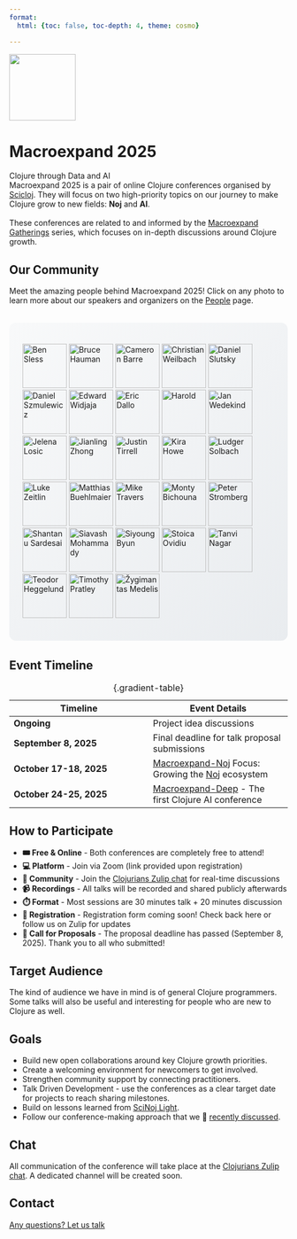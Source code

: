 ```yaml
---
format:
  html: {toc: false, toc-depth: 4, theme: cosmo}

---
```

<style></style><style>.printedClojure .sourceCode {
  background-color: transparent;
  border-style: none;
}
</style><style>.clay-limit-image-width .clay-image {max-width: 100%}
.clay-side-by-side .sourceCode {margin: 0}
.clay-side-by-side {margin: 1em 0}
</style>
<script src="index_files/md-default0.js" type="text/javascript"></script><script src="index_files/md-default1.js" type="text/javascript"></script>
![](images/sci-cloj-logo-transparent.svg){fig-alt="Scicloj logo" fig-align="center" width="120px"}


```{=html}
<div><style>
.people-gallery {
  display: flex;
  flex-wrap: wrap;
  gap: 8px;
  justify-content: center;
  margin: 2rem 0;
  padding: 1.5rem;
  background: linear-gradient(135deg, #f8f9fa 0%, #e9ecef 100%);
  border-radius: 12px;
}

.small-photo {
  width: 50px !important;
  height: 50px !important;
  border-radius: 50%;
  object-fit: cover;
  transition: transform 0.2s ease;
  border: 2px solid #fff;
  box-shadow: 0 2px 6px rgba(0,0,0,0.1);
}

.small-photo:hover {
  transform: scale(1.15);
}
</style><div class="main-page"><div class="conf-intro"><div class="conf-intro__title-wrapper"><h1 class="conf-intro__title">Macroexpand 2025</h1><div class="conf-intro__subtitle">Clojure through Data and AI</div></div></div><div class="conf-intro__description">Macroexpand 2025 is a pair of online Clojure conferences organised by <a href="https://scicloj.github.io/">Scicloj</a>. They will focus on two high-priority topics on our journey to make Clojure grow to new fields: <strong>Noj</strong> and <strong>AI</strong>.<br /><br />These conferences are related to and informed by the <a href="https://scicloj.github.io/docs/community/groups/macroexpand/">Macroexpand Gatherings</a> series, which focuses on in-depth discussions around Clojure growth.</div></div></div>
```



## Our Community

Meet the amazing people behind Macroexpand 2025! Click on any photo to learn more about our speakers and organizers on the [People](./people.html) page.

::: {.people-gallery}
[![Ben Sless](images/ben-sless.jpg){width="80px" height="80px" .person-photo}](./people.html#ben-sless)
[![Bruce Hauman](images/bruce-hauman.jpg){width="80px" height="80px" .person-photo}](./people.html#bruce-hauman)
[![Cameron Barre](images/cameron-barre.jpeg){width="80px" height="80px" .person-photo}](./people.html#cameron-barre)
[![Christian Weilbach](images/christian-weilbach.jpg){width="80px" height="80px" .person-photo}](./people.html#christian-weilbach)
[![Daniel Slutsky](images/daniel-slutsky.jpeg){width="80px" height="80px" .person-photo}](./people.html#daniel-slutsky)
[![Daniel Szmulewicz](images/daniel-szmulewicz.jpg){width="80px" height="80px" .person-photo}](./people.html#daniel-szmulewicz)
[![Edward Widjaja](images/edward-widjaja.jpg){width="80px" height="80px" .person-photo}](./people.html#edward-widjaja)
[![Eric Dallo](images/eric-dallo.jpeg){width="80px" height="80px" .person-photo}](./people.html#eric-dallo)
[![Harold](images/harold.jpeg){width="80px" height="80px" .person-photo}](./people.html#harold)
[![Jan Wedekind](images/jan-wedekind.png){width="80px" height="80px" .person-photo}](./people.html#jan-wedekind)
[![Jelena Losic](images/jelena-losic.jpeg){width="80px" height="80px" .person-photo}](./people.html#jelena-losic)
[![Jianling Zhong](images/jianling-zhong.jpeg){width="80px" height="80px" .person-photo}](./people.html#jianling-zhong)
[![Justin Tirrell](images/justin-tirrell.jpeg){width="80px" height="80px" .person-photo}](./people.html#justin-tirrell)
[![Kira Howe](images/kira-howe.jpeg){width="80px" height="80px" .person-photo}](./people.html#kira-howe)
[![Ludger Solbach](images/ludger-solbach.jpg){width="80px" height="80px" .person-photo}](./people.html#ludger-solbach)
[![Luke Zeitlin](images/luke-zeitlin.jpg){width="80px" height="80px" .person-photo}](./people.html#luke-zeitlin)
[![Matthias Buehlmaier](images/matthias-buehlmaier.jpg){width="80px" height="80px" .person-photo}](./people.html#matthias-buehlmaier)
[![Mike Travers](images/mike-travers.jpg){width="80px" height="80px" .person-photo}](./people.html#mike-travers)
[![Monty Bichouna](images/monty-bichouna.jpeg){width="80px" height="80px" .person-photo}](./people.html#monty-bichouna)
[![Peter Stromberg](images/peter-stromberg.jpg){width="80px" height="80px" .person-photo}](./people.html#peter-stromberg)
[![Shantanu Sardesai](images/shantanu-sardesai.jpeg){width="80px" height="80px" .person-photo}](./people.html#shantanu-sardesai)
[![Siavash Mohammady](images/siavash-mohammady.png){width="80px" height="80px" .person-photo}](./people.html#siavash-mohammady)
[![Siyoung Byun](images/siyoung-byun.jpg){width="80px" height="80px" .person-photo}](./people.html#siyoung-byun)
[![Stoica Ovidiu](images/stoica-ovidiu.png){width="80px" height="80px" .person-photo}](./people.html#stoica-ovidiu)
[![Tanvi Nagar](images/tanvi-nagar.jpg){width="80px" height="80px" .person-photo}](./people.html#tanvi-nagar)
[![Teodor Heggelund](images/teodor-heggelund.jpg){width="80px" height="80px" .person-photo}](./people.html#teodor-heggelund)
[![Timothy Pratley](images/timothy-pratley.jpg){width="80px" height="80px" .person-photo}](./people.html#timothy-pratley)
[![Žygimantas Medelis](images/zygimantas-medelis.jpeg){width="80px" height="80px" .person-photo}](./people.html#zygimantas-medelis)
:::




## Event Timeline

| **Timeline** | **Event Details** |
  |--|--|
  | **Ongoing** | Project idea discussions |
  | **September 8, 2025** | Final deadline for talk proposal submissions |
  | **October 17-18, 2025** | [Macroexpand-Noj](./macroexpand_noj.html) Focus: Growing the [Noj](https://scicloj.github.io/noj/) ecosystem |
  | **October 24-25, 2025** | [Macroexpand-Deep](./macroexpand_deep.html) - The first Clojure AI conference |
  
  : {.gradient-table}


## How to Participate

-  **🎟️ Free & Online** - Both conferences are completely free to attend!
- **💻 Platform** - Join via Zoom (link provided upon registration)
- **💬 Community** - Join the [Clojurians Zulip chat](https://scicloj.github.io/docs/community/chat/) for real-time discussions
- **📹 Recordings** - All talks will be recorded and shared publicly afterwards
- **⏱️ Format** - Most sessions are 30 minutes talk + 20 minutes discussion
- **📝 Registration** - Registration form coming soon! Check back here or follow us on Zulip for updates
- **📢 Call for Proposals** - The proposal deadline has passed (September 8, 2025). Thank you to all who submitted!


## Target Audience

The kind of audience we have in mind is of general Clojure programmers. Some talks will also be useful and interesting for people who are new to Clojure as well.


## Goals

* Build new open collaborations around key Clojure growth priorities.
* Create a welcoming environment for newcomers to get involved.
* Strengthen community support by connecting practitioners.
* Talk Driven Development - use the conferences as a clear target date for projects to reach sharing milestones.
* Build on lessons learned from [SciNoj Light](https://scicloj.github.io/scinoj-light-1/).
* Follow our conference-making approach that we 🎥 [recently discussed](https://www.youtube.com/watch?v=n6ICeRyXHsI).


## Chat

All communication of the conference will take place at the [Clojurians Zulip chat](https://scicloj.github.io/docs/community/chat/). A dedicated channel will be created soon.


## Contact

[Any questions? Let us talk](https://scicloj.github.io/docs/community/contact/){class="btn btn-gradient" target="_blank"}